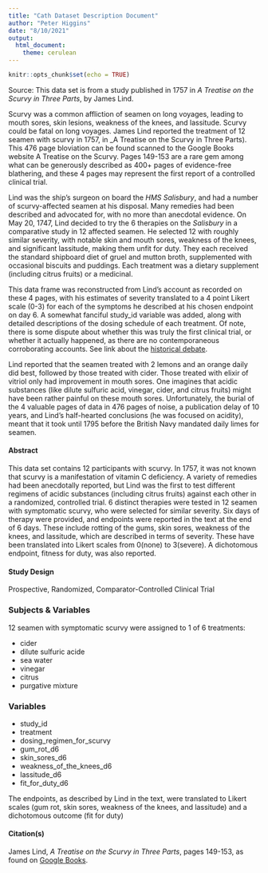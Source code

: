 ```yaml
---
title: "Cath Dataset Description Document"
author: "Peter Higgins"
date: "8/10/2021"
output: 
  html_document:
    theme: cerulean
---
```


```r
knitr::opts_chunk$set(echo = TRUE)
```

Source: This data set is from a study published in 1757 in _A Treatise on the Scurvy in Three Parts_, by James Lind.
 
  Scurvy was a common affliction of seamen on long voyages, leading to mouth sores, skin lesions, weakness of the knees, and lassitude. Scurvy could be fatal on long voyages. James Lind reported the treatment of 12 seamen with scurvy in 1757, in _A Treatise on the Scurvy in Three Parts). This 476 page bloviation can be found scanned to the Google Books website A Treatise on the Scurvy. Pages 149-153 are a rare gem among what can be generously described as 400+ pages of evidence-free blathering, and these 4 pages may represent the first report of a controlled clinical trial. 
  
  Lind was the ship's surgeon on board the _HMS Salisbury_, and had a number of scurvy-affected seamen at his disposal. Many remedies had been described and advocated for, with no more than anecdotal evidence. On May 20, 1747, Lind decided to try the 6 therapies on the _Salisbury_ in a comparative study in 12 affected seamen. He selected 12 with roughly similar severity, with notable skin and mouth sores, weakness of the knees, and significant lassitude, making them unfit for duty. They each received the standard shipboard diet of gruel and mutton broth, supplemented with occasional biscuits and puddings. Each treatment was a dietary supplement (including citrus fruits) or a medicinal.
  
  This data frame was reconstructed from Lind's account as recorded on these 4 pages, with his estimates of severity translated to a 4 point Likert scale (0-3) for each of the symptoms he described at his chosen endpoint on day 6. A somewhat fanciful study_id variable was added, along with detailed descriptions of the dosing schedule of each treatment. Of note, there is some dispute about whether this was truly the first clinical trial, or whether it actually happened, as there are no contemporaneous corroborating accounts. See link about the [historical debate](https://www.bbvaopenmind.com/en/science/leading-figures/james-lind-and-scurvy-the-first-clinical-trial-in-history/). 
  
  Lind reported that the seamen treated with 2 lemons and an orange daily did best, followed by those treated with cider. Those treated with elixir of vitriol only had improvement in mouth sores. One imagines that acidic substances (like dilute sulfuric acid, vinegar, cider, and citrus fruits) might have been rather painful on these mouth sores. Unfortunately, the burial of the 4 valuable pages of data in 476 pages of noise, a publication delay of 10 years, and Lind's half-hearted conclusions (he was focused on acidity), meant that it took until 1795 before the British Navy mandated daily limes for seamen.

#### Abstract

 This data set contains 12 participants with scurvy. In 1757, it was not known that scurvy is a manifestation of vitamin C deficiency. A variety of remedies had been anecdotally reported, but Lind was the first to test different regimens of acidic substances (including citrus fruits) against each other in a randomized, controlled trial. 6 distinct therapies were tested in 12 seamen with symptomatic scurvy, who were selected for similar severity. Six days of therapy were provided, and endpoints were reported in the text at the end of 6 days. These include rotting of the gums, skin sores, weakness of the knees, and lassitude, which are described in terms of severity. These have been translated into Likert scales from 0(none) to 3(severe). A dichotomous endpoint, fitness for duty, was also reported.

#### Study Design

Prospective, Randomized, Comparator-Controlled Clinical Trial

### Subjects & Variables

12 seamen with symptomatic scurvy were assigned to 1 of 6 treatments:

- cider
- dilute sulfuric acide
- sea water
- vinegar
- citrus
- purgative mixture

### Variables

- study_id
- treatment
- dosing_regimen_for_scurvy
- gum_rot_d6
- skin_sores_d6
- weakness_of_the_knees_d6
- lassitude_d6
- fit_for_duty_d6

The endpoints, as described by Lind in the text, were translated to Likert scales (gum rot, skin sores, weakness of the knees, and lassitude) and a dichotomous outcome (fit for duty)

#### Citation(s)

James Lind, _A Treatise on the Scurvy in Three Parts_, pages 149-153, as found on [Google Books](https://www.google.com/books/edition/A_Treatise_on_the_Scurvy/oP1UEXWU7fsC?hl=en&gbpv=1&printsec=frontcover).

